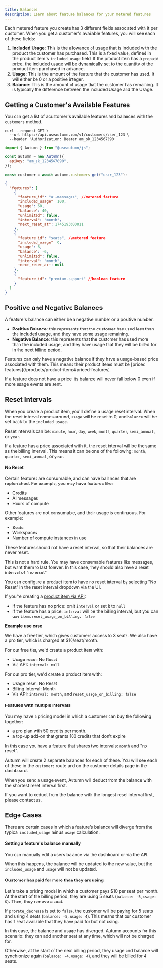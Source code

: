 ```yaml
---
title: Balances
description: Learn about feature balances for your metered features
---
```


Each metered feature you create has 3 different fields associated with it per customer. When you get a customer's available features, you will see each of these fields:

1. **Included Usage**: This is the allowance of usage that is included with the product the customer has purchased. This is a fixed value, defined in the product item's `included_usage` field.
   <Note>
     If the product item has a `prepaid` price, the included usage will be
     dynamically set to the quantity of the product item purchased in advance.
   </Note>
2. **Usage**: This is the amount of the feature that the customer has used. It will either be 0 or a positive integer.
3. **Balance**: This is the amount of usage that the customer has remaining. It is typically the difference between the Included Usage and the Usage.

## Getting a Customer's Available Features

You can get a list of acustomer's available features and balances with the `customers` method.

<CodeGroup>

```shell cURL
curl --request GET \
  --url https://api.useautumn.com/v1/customers/user_123 \
  --header 'Authorization: Bearer am_sk_1234567890'
```

```javascript Typescript
import { Autumn } from "@useautumn/js";

const autumn = new Autumn({
  apiKey: "am_sk_1234567890",
});

const customer = await autumn.customers.get("user_123");
```

</CodeGroup>

```json [expandable]
{
  "features": [
    {
      "feature_id": "ai-messages", //metered feature
      "included_usage": 100,
      "usage": 60,
      "balance": 40,
      "unlimited": false,
      "interval": "month",
      "next_reset_at": 1745193600011
    },
    {
      "feature_id": "seats", //metered feature
      "included_usage": 0,
      "usage": 6,
      "balance": -6,
      "unlimited": false,
      "interval": "month",
      "next_reset_at": null
    },
    {
      "feature_id": "premium-support" //boolean feature
    }
  ]
}
```

## Positive and Negative Balances

A feature's balance can either be a negative number or a positive number.

- **Positive Balance**: this represents that the customer has used less than the included usage, and they have some usage remaining.
- **Negative Balance**: this represents that the customer has used more than the included usage, and they have usage that they will be billed for in the next billing period.

<Note>
  Features can only have a negative balance if they have a usage-based price associated with them. This means their product items must be [priced features](/products/product-items#priced-features).

If a feature does not have a price, its balance will never fall below 0 even if more usage events are sent.

</Note>

## Reset Intervals

When you create a product item, you'll define a usage reset interval. When the reset interval comes around, `usage` will be reset to 0, and `balance` will be set back to the `included_usage`.

Reset intervals can be: `minute`, `hour`, `day`, `week`, `month`, `quarter`, `semi_annual`, or `year`.

If a feature has a price associated with it, the reset interval will be the same as the billing interval. This means it can be one of the following: `month`, `quarter`, `semi_annual`, or `year`.

#### No Reset

Certain features are consumable, and can have balances that are replenished. For example, you may have features like:

- Credits
- AI messages
- Hours of compute

Other features are not consumable, and their usage is continuous. For example:

- Seats
- Workspaces
- Number of compute instances in use

These features should not have a reset interval, so that their balances are never reset.

<Note>
  This is not a hard rule. You may have consumable features like messages, but
  want them to last forever. In this case, they should also have a reset
  interval of “no reset”
</Note>

You can configure a product item to have no reset interval by selecting "No Reset" in the reset interval dropdown via the UI.

If you're creating a [product item via API](/api-reference/products/post):

- If the feature has no price: omit `interval` or set it to `null`
- If the feature has a price: `interval` will be the billing interval, but you can use `item.reset_usage_on_billing: false`

<Info>

**Example use case**

We have a free tier, which gives customers access to 3 seats.
We also have a pro tier, which is charged at $10/seat/month.

For our free tier, we'd create a product item with:

- Usage reset: No Reset
- Via API: `interval: null`

For our pro tier, we'd create a product item with:

- Usage reset: No Reset
- Billing Interval: Month
- Via API: `interval: month`, and `reset_usage_on_billing: false`

</Info>

#### Features with multiple intervals

You may have a pricing model in which a customer can buy the following together:

- a pro plan with 50 credits per month.
- a top-up add-on that grants 100 credits that don't expire

In this case you have a feature that shares two intervals: `month` and "no reset".

Autumn will create 2 separate balances for each of these. You will see each of these in the `customers` route and on the customer details page in the dashboard.

When you send a usage event, Autumn will deduct from the balance with the shortest reset interval first.

<Note>
  If you want to deduct from the balance with the longest reset interval first,
  please contact us.
</Note>

## Edge Cases

There are certain cases in which a feature's balance will diverge from the typical `included_usage` minus `usage` calculation.

#### Setting a feature's balance manually

You can manually edit a users balance via the dashboard or via the API.

<Card
  title="Editing a customer's feature balance"
  href="/customers/managing-customers#editing-feature-balances"
  horizontal
  icon="scale-unbalanced"
/>

When this happens, the balance will be updated to the new value, but the `included_usage` and `usage` will not be updated.

#### Customer has paid for more than they are using

Let's take a pricing model in which a customer pays $10 per seat per month. At the start of the billing period, they are using 5 seats (`balance: -5`, `usage: 5`). Then, they remove a seat.

If `prorate_decrease` is set to `false`, the customer will be paying for 5 seats and using 4 seats (`balance: -5`, `usage: 4`). This means that our customer has 1 seat available that they have paid for but not using.

In this case, the balance and usage has diverged. Autumn accounts for this scenario: they can add another seat at any time, which will not be charged for.

Otherwise, at the start of the next billing period, they usage and balance will synchronize again (`balance: -4`, `usage: 4`), and they will be billed for 4 seats.
